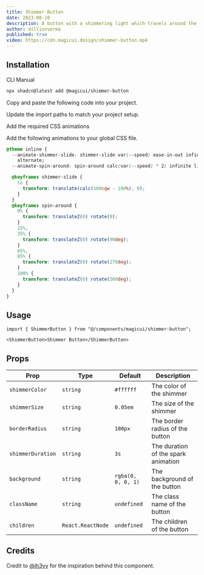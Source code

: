 ```yaml
---
title: Shimmer Button
date: 2023-08-10
description: A button with a shimmering light which travels around the perimeter.
author: dillionverma
published: true
video: https://cdn.magicui.design/shimmer-button.mp4
---
```


<ComponentPreview name="shimmer-button-demo" />

## Installation

<Tabs defaultValue="cli">

<TabsList>
  <TabsTrigger value="cli">CLI</TabsTrigger>
  <TabsTrigger value="manual">Manual</TabsTrigger>
</TabsList>
<TabsContent value="cli">
  
```bash
npx shadcn@latest add @magicui/shimmer-button
```

</TabsContent>

<TabsContent value="manual">

<Steps>

<Step>Copy and paste the following code into your project.</Step>

<ComponentSource name="shimmer-button" />

<Step>Update the import paths to match your project setup.</Step>

<Step>Add the required CSS animations</Step>

Add the following animations to your global CSS file.

```css title="app/globals.css" {2-4, 6-26}
@theme inline {
  --animate-shimmer-slide: shimmer-slide var(--speed) ease-in-out infinite
    alternate;
  --animate-spin-around: spin-around calc(var(--speed) * 2) infinite linear;

  @keyframes shimmer-slide {
    to {
      transform: translate(calc(100cqw - 100%), 0);
    }
  }
  @keyframes spin-around {
    0% {
      transform: translateZ(0) rotate(0);
    }
    15%,
    35% {
      transform: translateZ(0) rotate(90deg);
    }
    65%,
    85% {
      transform: translateZ(0) rotate(270deg);
    }
    100% {
      transform: translateZ(0) rotate(360deg);
    }
  }
}
```

</Steps>

</TabsContent>

</Tabs>

## Usage

```tsx
import { ShimmerButton } from "@/components/magicui/shimmer-button";
```

```tsx
<ShimmerButton>Shimmer Button</ShimmerButton>
```

## Props

| Prop              | Type              | Default            | Description                         |
| ----------------- | ----------------- | ------------------ | ----------------------------------- |
| `shimmerColor`    | `string`          | `#ffffff`          | The color of the shimmer            |
| `shimmerSize`     | `string`          | `0.05em`           | The size of the shimmer             |
| `borderRadius`    | `string`          | `100px`            | The border radius of the button     |
| `shimmerDuration` | `string`          | `3s`               | The duration of the spark animation |
| `background`      | `string`          | `rgba(0, 0, 0, 1)` | The background of the button        |
| `className`       | `string`          | `undefined`        | The class name of the button        |
| `children`        | `React.ReactNode` | `undefined`        | The children of the button          |

## Credits

Credit to [@jh3yy](https://twitter.com/jh3yy/status/1656423856276488192) for the inspiration behind this component.
